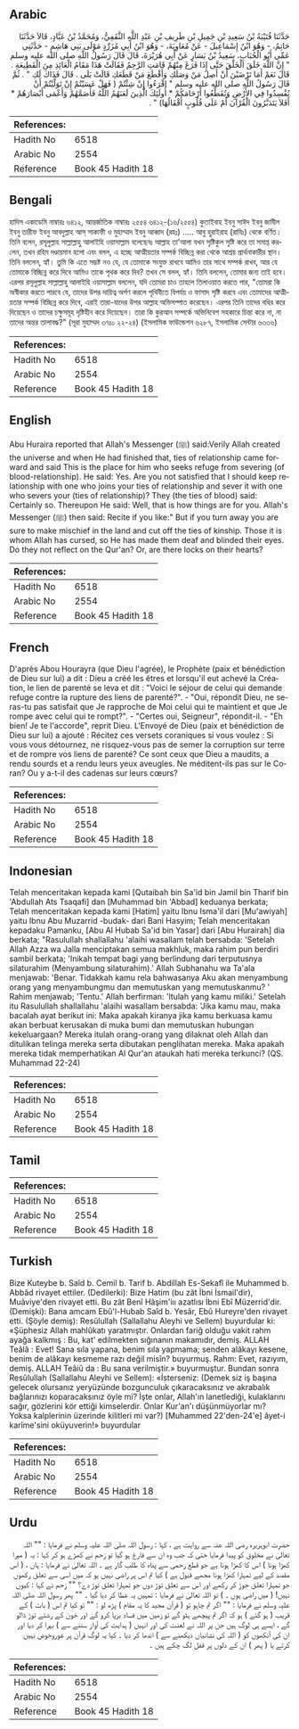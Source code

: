 ## Arabic


<div dir="rtl" lang="ar" style={{fontSize:'larger',backgroundColor:'#f8f9fa',padding:20}}>
حَدَّثَنَا قُتَيْبَةُ بْنُ سَعِيدِ بْنِ جَمِيلِ بْنِ طَرِيفِ بْنِ عَبْدِ اللَّهِ الثَّقَفِيُّ، وَمُحَمَّدُ بْنُ عَبَّادٍ، قَالاَ حَدَّثَنَا حَاتِمٌ، - وَهُوَ ابْنُ إِسْمَاعِيلَ - عَنْ مُعَاوِيَةَ، - وَهُوَ ابْنُ أَبِي مُزَرِّدٍ مَوْلَى بَنِي هَاشِمٍ - حَدَّثَنِي عَمِّي أَبُو الْحُبَابِ، سَعِيدُ بْنُ يَسَارٍ عَنْ أَبِي هُرَيْرَةَ، قَالَ قَالَ رَسُولُ اللَّهِ صلى الله عليه وسلم ‏"‏ إِنَّ اللَّهَ خَلَقَ الْخَلْقَ حَتَّى إِذَا فَرَغَ مِنْهُمْ قَامَتِ الرَّحِمُ فَقَالَتْ هَذَا مَقَامُ الْعَائِذِ مِنَ الْقَطِيعَةِ ‏.‏ قَالَ نَعَمْ أَمَا تَرْضَيْنَ أَنْ أَصِلَ مَنْ وَصَلَكِ وَأَقْطَعَ مَنْ قَطَعَكِ قَالَتْ بَلَى ‏.‏ قَالَ فَذَاكَ لَكِ ‏"‏ ‏.‏ ثُمَّ قَالَ رَسُولُ اللَّهِ صلى الله عليه وسلم ‏"‏ اقْرَءُوا إِنْ شِئْتُمْ ‏(‏ فَهَلْ عَسَيْتُمْ إِنْ تَوَلَّيْتُمْ أَنْ تُفْسِدُوا فِي الأَرْضِ وَتُقَطِّعُوا أَرْحَامَكُمْ * أُولَئِكَ الَّذِينَ لَعَنَهُمُ اللَّهُ فَأَصَمَّهُمْ وَأَعْمَى أَبْصَارَهُمْ * أَفَلاَ يَتَدَبَّرُونَ الْقُرْآنَ أَمْ عَلَى قُلُوبٍ أَقْفَالُهَا‏)‏ ‏"‏ ‏.‏
</div>
<div style={{backgroundColor:'#f8f9fa',padding:20, marginBottom: 10}}><table> <thead> <tr> <th>References:</th> <th></th> </tr> </thead> <tbody><tr><td>Hadith No</td><td>6518</td></tr><tr><td>Arabic No</td><td>2554</td></tr><tr><td>Reference</td><td>Book 45 Hadith 18</td></tr></tbody></table></div>

## Bengali


<div dir="ltr" lang="bn" style={{fontSize:'larger',backgroundColor:'#f8f9fa',padding:20}}>
হাদিস একাডেমি নাম্বারঃ ৬৪১২, আন্তর্জাতিক নাম্বারঃ ২৫৫৪ ৬৪১২-(১৬/২৫৫৪) কুতাইবাহ ইবনু সাঈদ ইবনু জামীল ইবনু তারীফ ইবনু আবদুল্লাহ আস্ সাকাফী ও মুহাম্মাদ ইবনু আব্বাদ (রহঃ) ..... আবু হুরাইরাহ (রাযিঃ) থেকে বর্ণিত। তিনি বলেন, রসূলুল্লাহ সাল্লাল্লাহু আলাইহি ওয়াসাল্লাম বলেছেনঃ আল্লাহ তা’আলা যখন সৃষ্টিকুল সৃষ্টি করে তা সমাপ্ত করলেন, তখন রহিম দণ্ডায়মান হলো এবং বলল, এ হচ্ছে আত্মীয়তার সম্পর্ক বিচ্ছিন্ন করা থেকে আশ্রয় প্রার্থনাকারীর স্থান। তিনি বললেন, হ্যাঁ। তুমি কি এতে সম্ভষ্ট নও যে, যে তোমাকে সংযুক্ত রাখবে আমিও তার সাথে সম্পর্ক রাখব, আর যে তোমাকে বিচ্ছিন্ন করে দিবে আমিও তাকে পৃথক করে দিব? তখন সে বলল, হ্যাঁ। তিনি বললেন, তোমার জন্য তাই হবে। এরপর রসূলুল্লাহ সাল্লাল্লাহু আলাইহি ওয়াসাল্লাম বললেন, যদি তোমরা চাও তাহলে তিলাওয়াত করতে পার, "তোমরা কি অস্বীকার করতে পারবে যে, তাদের উপর দায়িত্ব অর্পণ করলে পৃথিবীতে বিপর্যয় ও ফাসাদ সৃষ্টি করবে এবং তোমাদের আত্মীয়তার সম্পর্ক বিচ্ছিন্ন করে দিবে, এরাই তারা-যাদের উপর আল্লাহ অভিসম্পাত করেছেন। এরপর তিনি তাদের বধির করে দিয়েছেন ও তাদের চক্ষুসমূহ দৃষ্টিহীন করে দিয়েছেন। তারা কি কুরআন সম্পর্কে অভিনিবেশ সহকারে চিন্তা করে না, না তাদের অন্তর তালাবদ্ধ?" (সূরা মুহাম্মদ ৩৭ঃ০ ২২-২৪) (ইসলামিক ফাউন্ডেশন ৬২৮৭, ইসলামিক সেন্টার ৬৩৩৬)
</div>
<div style={{backgroundColor:'#f8f9fa',padding:20, marginBottom: 10}}><table> <thead> <tr> <th>References:</th> <th></th> </tr> </thead> <tbody><tr><td>Hadith No</td><td>6518</td></tr><tr><td>Arabic No</td><td>2554</td></tr><tr><td>Reference</td><td>Book 45 Hadith 18</td></tr></tbody></table></div>

## English


<div dir="ltr" lang="en" style={{fontSize:'larger',backgroundColor:'#f8f9fa',padding:20}}>
Abu Huraira reported that Allah's Messenger (ﷺ) said:Verily Allah created the universe and when He had finished that, ties of relationship came forward and said This is the place for him who seeks refuge from severing (of blood-relationship). He said: Yes. Are you not satisfied that I should keep relationship with one who joins your ties of relationship and sever it with one who severs your (ties of relationship)? They (the ties of blood) said: Certainly so. Thereupon He said: Well, that is how things are for you. Allah's Messenger (ﷺ) then said: Recite if you like:" But if you turn away you are sure to make mischief in the land and cut off the ties of kinship. Those it is whom Allah has cursed, so He has made them deaf and blinded their eyes. Do they not reflect on the Qur'an? Or, are there locks on their hearts?
</div>
<div style={{backgroundColor:'#f8f9fa',padding:20, marginBottom: 10}}><table> <thead> <tr> <th>References:</th> <th></th> </tr> </thead> <tbody><tr><td>Hadith No</td><td>6518</td></tr><tr><td>Arabic No</td><td>2554</td></tr><tr><td>Reference</td><td>Book 45 Hadith 18</td></tr></tbody></table></div>

## French


<div dir="ltr" lang="fr" style={{fontSize:'larger',backgroundColor:'#f8f9fa',padding:20}}>
D'après Abou Hourayra (que Dieu l'agrée), le Prophète (paix et bénédiction de Dieu sur lui) a dit : Dieu a créé les êtres et lorsqu'il eut achevé la Création, le lien de parenté se leva et dit : "Voici le séjour de celui qui demande refuge contre la rupture des liens de parenté?". - "Oui, répondit Dieu, ne seras-tu pas satisfait que Je rapproche de Moi celui qui te maintient et que Je rompe avec celui qui te rompt?". - "Certes oui, Seigneur", répondit-il. - "Eh bien! Je te l'accorde", reprit Dieu. L'Envoyé de Dieu (paix et bénédiction de Dieu sur lui) a ajouté : Récitez ces versets coraniques si vous voulez : Si vous vous détournez, ne risquez-vous pas de semer la corruption sur terre et de rompre vos liens de parenté? Ce sont ceux que Dieu a maudits, a rendu sourds et a rendu leurs yeux aveugles. Ne méditent-ils pas sur le Coran? Ou y a-t-il des cadenas sur leurs cœurs?
</div>
<div style={{backgroundColor:'#f8f9fa',padding:20, marginBottom: 10}}><table> <thead> <tr> <th>References:</th> <th></th> </tr> </thead> <tbody><tr><td>Hadith No</td><td>6518</td></tr><tr><td>Arabic No</td><td>2554</td></tr><tr><td>Reference</td><td>Book 45 Hadith 18</td></tr></tbody></table></div>

## Indonesian


<div dir="ltr" lang="id" style={{fontSize:'larger',backgroundColor:'#f8f9fa',padding:20}}>
Telah menceritakan kepada kami [Qutaibah bin Sa'id bin Jamil bin Tharif bin 'Abdullah Ats Tsaqafi] dan [Muhammad bin 'Abbad] keduanya berkata; Telah menceritakan kepada kami [Hatim] yaitu Ibnu Isma'il dari [Mu'awiyah] yaitu Ibnu Abu Muzarrid -budak- dari Bani Hasyim; Telah menceritakan kepadaku Pamanku, [Abu Al Hubab Sa'id bin Yasar] dari [Abu Hurairah] dia berkata; "Rasulullah shallallahu 'alaihi wasallam telah bersabda: 'Setelah Allah Azza wa Jalla menciptakan semua makhluk, maka rahim pun berdiri sambil berkata; 'Inikah tempat bagi yang berlindung dari terputusnya silaturahim (Menyambung silaturahim).' Allah Subhanahu wa Ta'ala menjawab: 'Benar. Tidakkah kamu rela bahwasanya Aku akan menyambung orang yang menyambungmu dan memutuskan yang memutuskanmu? ' Rahim menjawab; 'Tentu.' Allah berfirman: 'ltulah yang kamu miliki.' Setelah itu Rasulullah shallallahu 'alaihi wasallam bersabda: 'Jika kamu mau, maka bacalah ayat berikut ini: Maka apakah kiranya jika kamu berkuasa kamu akan berbuat kerusakan di muka bumi dan memutuskan hubungan kekeluargaan? Mereka itulah orang-orang yang dilaknat oleh Allah dan ditulikan telinga mereka serta dibutakan penglihatan mereka. Maka apakah mereka tidak memperhatikan Al Qur'an ataukah hati mereka terkunci? (QS. Muhammad 22-24)
</div>
<div style={{backgroundColor:'#f8f9fa',padding:20, marginBottom: 10}}><table> <thead> <tr> <th>References:</th> <th></th> </tr> </thead> <tbody><tr><td>Hadith No</td><td>6518</td></tr><tr><td>Arabic No</td><td>2554</td></tr><tr><td>Reference</td><td>Book 45 Hadith 18</td></tr></tbody></table></div>

## Tamil


<div dir="ltr" lang="ta" style={{fontSize:'larger',backgroundColor:'#f8f9fa',padding:20}}>

</div>
<div style={{backgroundColor:'#f8f9fa',padding:20, marginBottom: 10}}><table> <thead> <tr> <th>References:</th> <th></th> </tr> </thead> <tbody><tr><td>Hadith No</td><td>6518</td></tr><tr><td>Arabic No</td><td>2554</td></tr><tr><td>Reference</td><td>Book 45 Hadith 18</td></tr></tbody></table></div>

## Turkish


<div dir="ltr" lang="tr" style={{fontSize:'larger',backgroundColor:'#f8f9fa',padding:20}}>
Bize Kuteybe b. Saîd b. Cemil b. Tarif b. Abdillah Es-Sekafî ile Muhammed b. Abbâd rivayet ettiler. (Dedilerki): Bize Hatim (bu zât İbni İsmail'dir), Muâviye'den rivayet etti. Bu zât Benî Hâşim'iıı azatlısı İbni Ebî Müzerrid'dir. (Demişki): Bana amcam Ebû'l-Hubab Saîd b. Yesâr, Ebû Hureyre'den rivayet etti. (Şöyle demiş): Resûlullah (Sallallahu Aleyhi ve Sellem) buyurdular ki: «Şüphesiz Allah mahlûkatı yaratmıştır. Onlardan fariğ olduğu vakit rahm ayağa kalkmış : Bu, kat' edilmekten sığınanın makamıdır, demiş. ALLAH Teâlâ : Evet! Sana sıla yapana, benim sıla yapmama; senden alâkayı kesene, benim de alâkayı kesmeme razı değil misîn? buyurmuş. Rahm: Evet, razıyım, demiş. ALLAH Teâiû da : Bu sana verilmiştir.» buyurmuştur. Bundan sonra Resûlullah (Sallallahu Aleyhi ve Sellem): «İsterseniz: (Demek siz iş başına gelecek olursanız yeryüzünde bozgunculuk çıkaracaksınız ve akrabalık bağlarınızı koparacaksınız öyle mi? İşte onlar, Allah'ın lanetlediği, kulaklarını sağır, gözlerini kör ettiği kimselerdir. Onlar Kur'an'ı düşünmüyorlar mı? Yoksa kalplerinin üzerinde kilitleri mi var?) [Muhammed 22'den-24'e] âyet-i karîme'sini oküyuverin!» buyurdular
</div>
<div style={{backgroundColor:'#f8f9fa',padding:20, marginBottom: 10}}><table> <thead> <tr> <th>References:</th> <th></th> </tr> </thead> <tbody><tr><td>Hadith No</td><td>6518</td></tr><tr><td>Arabic No</td><td>2554</td></tr><tr><td>Reference</td><td>Book 45 Hadith 18</td></tr></tbody></table></div>

## Urdu


<div dir="rtl" lang="ur" style={{fontSize:'larger',backgroundColor:'#f8f9fa',padding:20}}>
حضرت ابوہریرہ رضی اللہ عنہ سے روایت ہے ، کہا : رسول اللہ صلی اللہ علیہ وسلم نے فرمایا : "" اللہ تعالیٰ نے مخلوق کو پیدا فرمایا حتی کہ جب وہ ان سے فارغ ہو گیا تو رَحم نے کھڑے ہو کر کہا : یہ ( میرا کھڑا ہونا ) اس کا کھڑا ہونا ہے جو قطع رحمی سے پناہ کا طلب گار ہے ۔ اللہ تعالیٰ نے فرمایا : ہاں ، ( اس مقصد کے لیے تمہارا کھڑا ہونا مجھے قبول ہے ) کیا تم اس پر راضی نہیں ہو کہ میں اسی سے تعلق رکھوں جو تمہارا تعلق جوڑ کر رکھے اور اس سے تعلق توڑ دوں جو تمہارا تعلق توڑ دے؟ "" رَحم نے کہا : کیوں نہیں! ( میں راضی ہوں ۔ ) تو اللہ تعالیٰ نے فرمایا : تمہیں یہ عطا کر دیا گیا ۔ "" پھر رسول اللہ صلی اللہ علیہ وسلم نے فرمایا : "" اگر تم چاہو تو ( قرآن مجید کا یہ مقام ) پڑھ لو : "" تو کیا تم اس ( بات ) کے قریب ( ہو گئے ) ہو کہ اگر تم پیچھے ہٹو گے تو زمین میں فساد برپا کرو گے اور خون کے رشتے توڑ ڈالو گے ، ایسے ہی لوگ ہیں جن پر اللہ نے لعنت کی اور انہیں ( ہدایت کی آواز سننے سے ) بہرا کر دیا اور ان کی آنکھوں کو ( اللہ کی نشانیاں دیکھنے سے ) اندھا کر دیا ۔ کیا یہ لوگ قرآن پر غوروخوض نہیں کرتے یا ( پھر ) ان کے دلوں پر قفل لگ چکے ہیں ۔
</div>
<div style={{backgroundColor:'#f8f9fa',padding:20, marginBottom: 10}}><table> <thead> <tr> <th>References:</th> <th></th> </tr> </thead> <tbody><tr><td>Hadith No</td><td>6518</td></tr><tr><td>Arabic No</td><td>2554</td></tr><tr><td>Reference</td><td>Book 45 Hadith 18</td></tr></tbody></table></div>